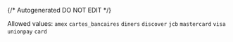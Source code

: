 {/* Autogenerated DO NOT EDIT  */}

Allowed values: `amex` `cartes_bancaires` `diners` `discover` `jcb` `mastercard` `visa` `unionpay` `card`

